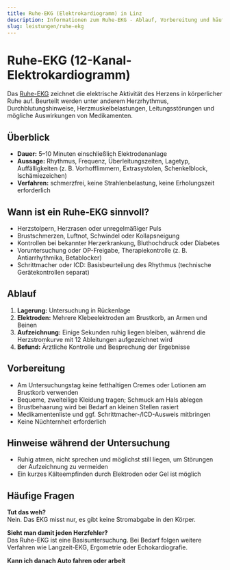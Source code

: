 ```yaml
---
title: Ruhe-EKG (Elektrokardiogramm) in Linz
description: Informationen zum Ruhe-EKG - Ablauf, Vorbereitung und häufige Fragen zur Basisdiagnostik des Herzens.
slug: leistungen/ruhe-ekg
---
```



# Ruhe-EKG (12-Kanal-Elektrokardiogramm)

Das [Ruhe-EKG](https://de.wikipedia.org/wiki/Elektrokardiogramm#Ruhe-EKG) zeichnet die elektrische Aktivität des Herzens in körperlicher Ruhe auf. Beurteilt werden unter anderem Herzrhythmus, Durchblutungshinweise, Herzmuskelbelastungen, Leitungsstörungen und mögliche Auswirkungen von Medikamenten.

## Überblick

- **Dauer:** 5–10 Minuten einschließlich Elektrodenanlage
- **Aussage:** Rhythmus, Frequenz, Überleitungszeiten, Lagetyp, Auffälligkeiten (z. B. Vorhofflimmern, Extrasystolen, Schenkelblock, Ischämiezeichen)
- **Verfahren:** schmerzfrei, keine Strahlenbelastung, keine Erholungszeit erforderlich

## Wann ist ein Ruhe-EKG sinnvoll?

- Herzstolpern, Herzrasen oder unregelmäßiger Puls
- Brustschmerzen, Luftnot, Schwindel oder Kollapsneigung
- Kontrollen bei bekannter Herzerkrankung, Bluthochdruck oder Diabetes
- Voruntersuchung oder OP-Freigabe, Therapiekontrolle (z. B. Antiarrhythmika, Betablocker)
- Schrittmacher oder ICD: Basisbeurteilung des Rhythmus (technische Gerätekontrollen separat)

## Ablauf

1. **Lagerung:** Untersuchung in Rückenlage
2. **Elektroden:** Mehrere Klebeelektroden am Brustkorb, an Armen und Beinen
3. **Aufzeichnung:** Einige Sekunden ruhig liegen bleiben, während die Herzstromkurve mit 12 Ableitungen aufgezeichnet wird
4. **Befund:** Ärztliche Kontrolle und Besprechung der Ergebnisse

## Vorbereitung

- Am Untersuchungstag keine fetthaltigen Cremes oder Lotionen am Brustkorb verwenden
- Bequeme, zweiteilige Kleidung tragen; Schmuck am Hals ablegen
- Brustbehaarung wird bei Bedarf an kleinen Stellen rasiert
- Medikamentenliste und ggf. Schrittmacher-/ICD-Ausweis mitbringen
- Keine Nüchternheit erforderlich

## Hinweise während der Untersuchung

- Ruhig atmen, nicht sprechen und möglichst still liegen, um Störungen der Aufzeichnung zu vermeiden
- Ein kurzes Kälteempfinden durch Elektroden oder Gel ist möglich

## Häufige Fragen

**Tut das weh?**  
Nein. Das EKG misst nur, es gibt keine Stromabgabe in den Körper.

**Sieht man damit jeden Herzfehler?**  
Das Ruhe-EKG ist eine Basisuntersuchung. Bei Bedarf folgen weitere Verfahren wie Langzeit-EKG, Ergometrie oder Echokardiografie.

**Kann ich danach Auto fahren oder arbeit**
